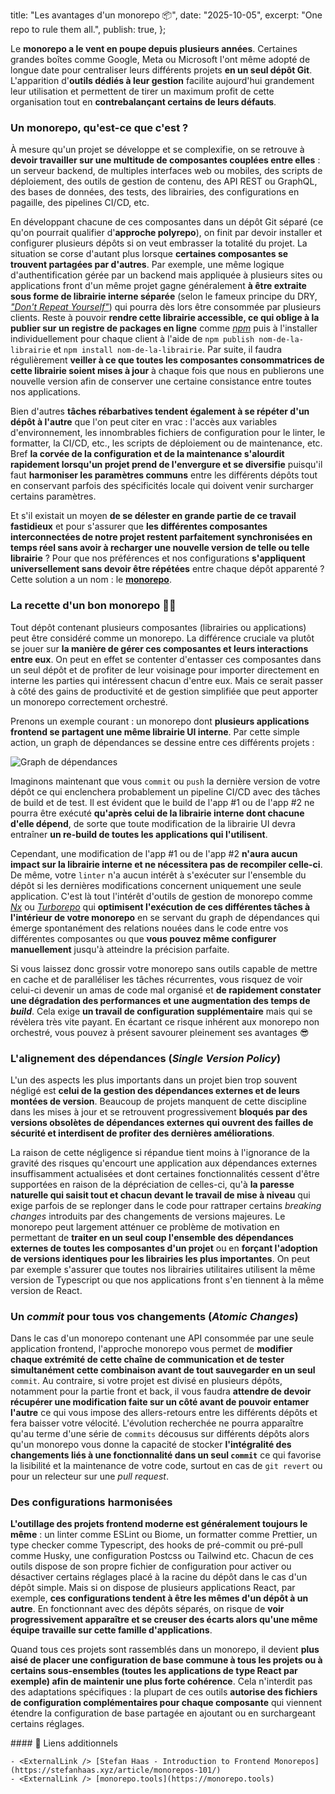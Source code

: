 
  title: "Les avantages d'un monorepo 📦",
  date: "2025-10-05",
  excerpt: "One repo to rule them all.",
  publish: true,
};

Le **monorepo a le vent en poupe depuis plusieurs années**. Certaines grandes boîtes comme Google, Meta ou Microsoft l'ont même adopté de longue date pour centraliser leurs différents projets **en un seul dépôt Git**. L'apparition d'**outils dédiés à leur gestion** facilite aujourd'hui grandement leur utilisation et permettent de tirer un maximum profit de cette organisation tout en **contrebalançant certains de leurs défauts**.

### Un monorepo, qu'est-ce que c'est ?

À mesure qu'un projet se développe et se complexifie, on se retrouve à **devoir travailler sur une multitude de composantes couplées entre elles** : un serveur backend, de multiples interfaces web ou mobiles, des scripts de déploiement, des outils de gestion de contenu, des API REST ou GraphQL, des bases de données, des tests, des librairies, des configurations en pagaille, des pipelines CI/CD, etc. 

En développant chacune de ces composantes dans un dépôt Git séparé (ce qu'on pourrait qualifier d'**approche polyrepo**), on finit par devoir installer et configurer plusieurs dépôts si on veut embrasser la totalité du projet. La situation se corse d'autant plus lorsque **certaines composantes se trouvent partagées par d'autres**. Par exemple, une même logique d'authentification gérée par un backend mais appliquée à plusieurs sites ou applications front d'un même projet gagne généralement **à être extraite sous forme de librairie interne séparée** (selon le fameux principe du DRY, [_"Don't Repeat Yourself"_](https://en.wikipedia.org/wiki/Don%27t_repeat_yourself)) qui pourra dès lors être consommée par plusieurs clients. Reste à pouvoir **rendre cette librairie accessible, ce qui oblige à la publier sur un registre de packages en ligne** comme [_npm_](https://www.npmjs.com) puis à l'installer individuellement pour chaque client à l'aide de `npm publish nom-de-la-librairie` et `npm install nom-de-la-librairie`. Par suite, il faudra régulièrement **veiller à ce que toutes les composantes consommatrices de cette librairie soient mises à jour** à chaque fois que nous en publierons une nouvelle version afin de conserver une certaine consistance entre toutes nos applications.

Bien d'autres **tâches rébarbatives tendent également à se répéter d'un dépôt à l'autre** que l'on peut citer en vrac : l'accès aux variables d'environnement, les innombrables fichiers de configuration pour le linter, le formatter, la CI/CD, etc., les scripts de déploiement ou de maintenance, etc. Bref **la corvée de la configuration et de la maintenance s'alourdit rapidement lorsqu'un projet prend de l'envergure et se diversifie** puisqu'il faut **harmoniser les paramètres communs** entre les différents dépôts tout en conservant parfois des spécificités locale qui doivent venir surcharger certains paramètres.

Et s'il existait un moyen **de se délester en grande partie de ce travail fastidieux** et pour s'assurer que **les différentes composantes interconnectées de notre projet restent parfaitement synchronisées en temps réel sans avoir à recharger une nouvelle version de telle ou telle librairie** ? Pour que nos préférences et nos configurations **s'appliquent universellement sans devoir être répétées** entre chaque dépôt apparenté ? Cette solution a un nom : le <u>**monorepo**</u>.

### La recette d'un bon monorepo 🧑‍🍳

Tout dépôt contenant plusieurs composantes (librairies ou applications) peut être considéré comme un monorepo. La différence cruciale va plutôt se jouer sur **la manière de gérer ces composantes et leurs interactions entre eux**. On peut en effet se contenter d'entasser ces composantes dans un seul dépôt et de profiter de leur voisinage pour importer directement en interne les parties qui intéressent chacun d'entre eux. Mais ce serait passer à côté des gains de productivité et de gestion simplifiée que peut apporter un monorepo correctement orchestré.

Prenons un exemple courant : un monorepo dont **plusieurs applications frontend se partagent une même librairie UI interne**. Par cette simple action, un graph de dépendances se dessine entre ces différents projets :

<Image src={DependencyGraph} alt="Graph de dépendances" className="w-[80%] mx-auto" />

Imaginons maintenant que vous `commit` ou `push` la dernière version de votre dépôt ce qui enclenchera probablement un pipeline CI/CD avec des tâches de build et de test. Il est évident que le build de l'app #1 ou de l'app #2 ne pourra être exécuté **qu'après celui de la librairie interne dont chacune d'elle dépend**, de sorte que toute modification de la librairie UI devra entraîner **un re-build de toutes les applications qui l'utilisent**. 

Cependant, une modification de l'app #1 ou de l'app #2 **n'aura aucun impact sur la librairie interne et ne nécessitera pas de recompiler celle-ci**. De même, votre `linter` n'a aucun intérêt à s'exécuter sur l'ensemble du dépôt si les dernières modifications concernent uniquement une seule application. C'est là tout l'intérêt d'outils de gestion de monorepo comme [_Nx_](https://nx.dev) ou [_Turborepo_](https://turbo.build) qui **optimisent l'exécution de ces différentes tâches à l'intérieur de votre monorepo** en se servant du graph de dépendances qui émerge spontanément des relations nouées dans le code entre vos différentes composantes ou que **vous pouvez même configurer manuellement** jusqu'à atteindre la précision parfaite.

Si vous laissez donc grossir votre monorepo sans outils capable de mettre en cache et de paralléliser les tâches récurrentes, vous risquez de voir celui-ci devenir un amas de code mal organisé et **de rapidement constater une dégradation des performances et une augmentation des temps de _build_**. Cela exige **un travail de configuration supplémentaire** mais qui se révèlera très vite payant. En écartant ce risque inhérent aux monorepo non orchestré, vous pouvez à présent savourer pleinement ses avantages 😎 

### L'alignement des dépendances (_Single Version Policy_)

L'un des aspects les plus importants dans un projet bien trop souvent négligé est **celui de la gestion des dépendances externes et de leurs montées de version**. Beaucoup de projets manquent de cette discipline dans les mises à jour et se retrouvent progressivement **bloqués par des versions obsolètes de dépendances externes qui ouvrent des failles de sécurité et interdisent de profiter des dernières améliorations**. 

La raison de cette négligence si répandue tient moins à l'ignorance de la gravité des risques qu'encourt une application aux dépendances externes insuffisamment actualisées et dont certaines fonctionnalités cessent d'être supportées en raison de la dépréciation de celles-ci, qu'à **la paresse naturelle qui saisit tout et chacun devant le travail de mise à niveau** qui exige parfois de se replonger dans le code pour rattraper certains _breaking changes_ introduits par des changements de versions majeures. Le monorepo peut largement atténuer ce problème de motivation en permettant de **traiter en un seul coup l'ensemble des dépendances externes de toutes les composantes d'un projet** ou en **forçant l'adoption de versions identiques pour les librairies les plus importantes**. On peut par exemple s'assurer que toutes nos librairies utilitaires utilisent la même version de Typescript ou que nos applications front s'en tiennent à la même version de React.

### Un _commit_ pour tous vos changements (_Atomic Changes_)

Dans le cas d'un monorepo contenant une API consommée par une seule application frontend, l'approche monorepo vous permet de **modifier chaque extrémité de cette chaîne de communication et de tester simultanément cette combinaison avant de tout sauvegarder en un seul** `commit`. Au contraire, si votre projet est divisé en plusieurs dépôts, notamment pour la partie front et back, il vous faudra **attendre de devoir récupérer une modification faite sur un côté avant de pouvoir entamer l'autre** ce qui vous impose des allers-retours entre les différents dépôts et fera baisser votre vélocité. L'évolution recherchée ne pourra apparaître qu'au terme d'une série de `commits` décousus sur différents dépôts alors qu'un monorepo vous donne la capacité de stocker **l'intégralité des changements liés à une fonctionnalité dans un seul `commit`** ce qui favorise la lisibilité et la maintenance de votre code, surtout en cas de `git revert` ou pour un relecteur sur une _pull request_.

### Des configurations harmonisées

**L'outillage des projets frontend moderne est généralement toujours le même** : un linter comme ESLint ou Biome, un formatter comme Prettier, un type checker comme Typescript, des hooks de pré-commit ou pré-pull comme Husky, une configuration Postcss ou Tailwind etc. Chacun de ces outils dispose de son propre fichier de configuration pour activer ou désactiver certains réglages placé à la racine du dépôt dans le cas d'un dépôt simple. Mais si on dispose de plusieurs applications React, par exemple, **ces configurations tendent à être les mêmes d'un dépôt à un autre**. En fonctionnant avec des dépôts séparés, on risque de **voir progressivement apparaître et se creuser des écarts alors qu'une même équipe travaille sur cette famille d'applications**. 

Quand tous ces projets sont rassemblés dans un monorepo, il devient **plus aisé de placer une configuration de base commune à tous les projets ou à certains sous-ensembles (toutes les applications de type React par exemple) afin de maintenir une plus forte cohérence**. Cela n'interdit pas des adaptations spécifiques : la plupart de ces outils **autorise des fichiers de configuration complémentaires pour chaque composante** qui viennent étendre la configuration de base partagée en ajoutant ou en surchargeant certains réglages.

<div className="useful-links">
    #### 🔗 Liens additionnels

    - <ExternalLink /> [Stefan Haas - Introduction to Frontend Monorepos](https://stefanhaas.xyz/article/monorepos-101/)
    - <ExternalLink /> [monorepo.tools](https://monorepo.tools)
</div>